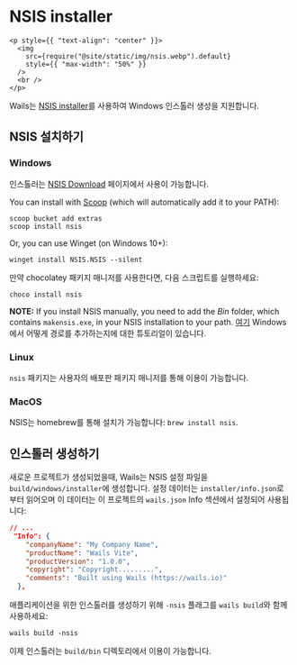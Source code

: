 # NSIS installer

```mdx-code-block
<p style={{ "text-align": "center" }}>
  <img
    src={require("@site/static/img/nsis.webp").default}
    style={{ "max-width": "50%" }}
  />
  <br />
</p>
```

Wails는 [NSIS installer](https://nsis.sourceforge.io/)를 사용하여 Windows 인스톨러 생성을 지원합니다.

## NSIS 설치하기

### Windows

인스톨러는 [NSIS Download](https://nsis.sourceforge.io/Download) 페이지에서 사용이 가능합니다.

You can install with [Scoop](https://scoop.sh/) (which will automatically add it to your PATH):

```
scoop bucket add extras
scoop install nsis
```

Or, you can use Winget (on Windows 10+):

```
winget install NSIS.NSIS --silent
```

만약 chocolatey 패키지 매니저를 사용한다면, 다음 스크립트를 실행하세요:

```
choco install nsis
```

**NOTE:** If you install NSIS manually, you need to add the _Bin_ folder, which contains `makensis.exe`, in your NSIS installation to your path. [여기](https://www.architectryan.com/2018/03/17/add-to-the-path-on-windows-10/) Windows에서 어떻게 경로를 추가하는지에 대한 튜토리얼이 있습니다.

### Linux

`nsis` 패키지는 사용자의 배포판 패키지 매니저를 통해 이용이 가능합니다.

### MacOS

NSIS는 homebrew를 통해 설치가 가능합니다: `brew install nsis`.

## 인스톨러 생성하기

새로운 프로젝트가 생성되었을때, Wails는 NSIS 설정 파일을 `build/windows/installer`에 생성합니다. 설정 데이터는 `installer/info.json`로 부터 읽어오며 이 데이터는 이 프로젝트의 `wails.json` Info 섹션에서 설정되어 사용됩니다:

```json
// ...
 "Info": {
    "companyName": "My Company Name",
    "productName": "Wails Vite",
    "productVersion": "1.0.0",
    "copyright": "Copyright.........",
    "comments": "Built using Wails (https://wails.io)"
  },
```

애플리케이션을 위한 인스톨러를 생성하기 위해 `-nsis` 플래그를 `wails build`와 함께 사용하세요:

```
wails build -nsis
```

이제 인스톨러는 `build/bin` 디렉토리에서 이용이 가능합니다.
